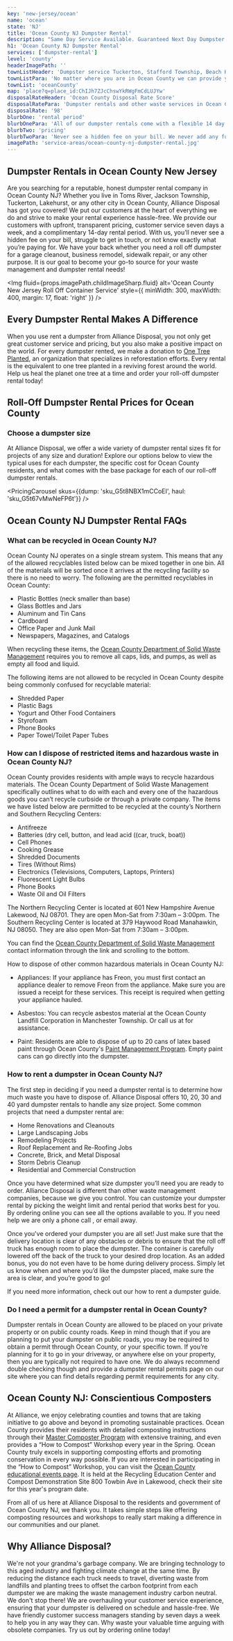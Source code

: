 ```yaml
---
key: 'new-jersey/ocean'
name: 'ocean'
state: 'NJ'
title: 'Ocean County NJ Dumpster Rental'
description: "Same Day Service Available. Guaranteed Next Day Dumpster Delivery. Alliance Disposal Is New Jersey's #1 Roll-Off Dumpster Rental Company."
h1: 'Ocean County NJ Dumpster Rental'
services: ['dumpster-rental']
level: 'county'
headerImagePath: ''
townListHeader: 'Dumpster service Tuckerton, Stafford Township, Beach Haven and More'
townListPara: 'No matter where you are in Ocean County we can provide you with a dumpster rental. While what can and can’t be recycled is the same throughout the county, each town has their own rules and regulations. Each town has specific events they host that differ across the county. Choose your town from the list below to learn more:'
townList: 'oceanCounty'
map: 'place?q=place_id:ChIJh7ZJcChswYkRWgFmCdLUJYw'
disposalRateHeader: 'Ocean County Disposal Rate Score'
disposalRatePara: 'Dumpster rentals and other waste services in Ocean County are fairly priced compared to other counties in New Jersey. Allowing you to rent a dumpster on a budget.'
disposalRate: '98'
blurbOne: 'rental period'
blurbOnePara: 'All of our dumpster rentals come with a flexible 14 day complimentary rental period.'
blurbTwo: 'pricing'
blurbTwoPara: 'Never see a hidden fee on your bill. We never add any fuel surcharges or bogus fees.'
imagePath: 'service-areas/ocean-county-nj-dumpster-rental.jpg'
---
```





## Dumpster Rentals in Ocean County New Jersey

Are you searching for a reputable, honest dumpster rental company in Ocean County NJ? Whether you live in Toms River, Jackson Township, Tuckerton, Lakehurst, or any other city in Ocean County, Alliance Disposal has got you covered! We put our customers at the heart of everything we do and strive to make your rental experience hassle-free. We provide our customers with upfront, transparent pricing, customer service seven days a week, and a complimentary 14-day rental period. With us, you’ll never see a hidden fee on your bill, struggle to get in touch, or not know exactly what you’re paying for. We have your back whether you need a roll off dumpster for a <Link to={Paths.rollOffDetails}>garage cleanout</Link>, <Link to={Paths.constructionDumpsterRentals}>business remodel</Link>, <Link to={Paths.concreteDumpsters}>sidewalk repair</Link>, or any other purpose. It is our goal to become your go-to source for your waste management and dumpster rental needs!

<Img
    fluid={props.imagePath.childImageSharp.fluid}
    alt='Ocean County New Jersey Roll Off Container Service'
    style={{
        minWidth: 300,
        maxWidth: 400,
        margin: 17,
        float: 'right'
    }}
/>

## Every Dumpster Rental Makes A Difference

When you use rent a dumpster from Alliance Disposal, you not only get great customer service and pricing, but you also make a positive impact on the world. For every dumpster rented, we make a donation to <a href='https://onetreeplanted.org/' target="_blank" rel="noopener norefferer">One Tree Planted</a>, an organization that specializes in reforestation efforts. Every rental is the equivalent to one tree planted in a reviving forest around the world. Help us heal the planet one tree at a time and <Link to={Paths.orderRollOff}>order</Link> your roll-off dumpster rental today!

## Roll-Off Dumpster Rental Prices for Ocean County

### Choose a dumpster size

At Alliance Disposal, we offer a wide variety of dumpster rental sizes fit for projects of any size and duration! Explore our options below to view the typical uses for each dumpster, the specific cost for Ocean County residents, and what comes with the base package for each of our roll-off dumpster rentals.

<PricingCarousel
    skus={{dump: 'sku_G5t8NBX1mCCoEI', haul: 'sku_G5t67vMwNeFP6t'}}
/>

## Ocean County NJ Dumpster Rental FAQs

### What can be recycled in Ocean County NJ?

Ocean County NJ operates on a single stream system. This means that any of the allowed recyclables listed below can be mixed together in one bin. All of the materials will be sorted once it arrives at the recycling facility so there is no need to worry. The following are the permitted recyclables in Ocean County:

- Plastic Bottles (neck smaller than base)
- Glass Bottles and Jars
- Aluminum and Tin Cans
- Cardboard
- Office Paper and Junk Mail
- Newspapers, Magazines, and Catalogs

When recycling these items, the <a href='http://www.co.ocean.nj.us/OC/SolidWaste/frmRegContentSW.aspx?ID=5F0D2BE5-8E1C-4C33-AB4D-0AC305CD5A91' target="_blank" rel="noopener norefferer">Ocean County Department of Solid Waste Management</a> requires you to remove all caps, lids, and pumps, as well as empty all food and liquid.

The following items are not allowed to be recycled in Ocean County despite being commonly confused for recyclable material:

- Shredded Paper
- Plastic Bags
- Yogurt and Other Food Containers
- Styrofoam
- Phone Books
- Paper Towel/Toilet Paper Tubes

### How can I dispose of restricted items and hazardous waste in Ocean County NJ?

Ocean County provides residents with ample ways to recycle hazardous materials. The Ocean County Department of Solid Waste Management specifically outlines what to do with each and every one of the hazardous goods you can’t recycle curbside or through a private company. The items we have listed below are permitted to be recycled at the county’s Northern and Southern Recycling Centers:

- Antifreeze
- Batteries (dry cell, button, and lead acid ((car, truck, boat))
- Cell Phones
- Cooking Grease
- Shredded Documents
- Tires (Without Rims)
- Electronics (Televisions, Computers, Laptops, Printers)
- Fluorescent Light Bulbs
- Phone Books
- Waste Oil and Oil Filters

The Northern Recycling Center is located at 601 New Hampshire Avenue Lakewood, NJ 08701. They are open Mon-Sat from 7:30am – 3:00pm. The Southern Recycling Center is located at 379 Haywood Road Manahawkin, NJ 08050. They are also open Mon-Sat from 7:30am – 3:00pm.

You can find the <a href='http://www.co.ocean.nj.us/OC/SolidWaste/frmHomeSW.aspx' target="_blank" rel="noopener norefferer">Ocean County Department of Solid Waste Management</a> contact information through the link and scrolling to the bottom.

How to dispose of other common hazardous materials in Ocean County NJ:

- Appliances: If your appliance has Freon, you must first contact an appliance dealer to remove Freon from the appliance. Make sure you are issued a receipt for these services. This receipt is required when getting your appliance hauled.

- Asbestos: You can recycle asbestos material at the Ocean County Landfill Corporation in Manchester Township. Or call us at <TelDisplay /> for assistance.

- Paint: Residents are able to dispose of up to 20 cans of latex based paint through Ocean County's <a href='http://www.co.ocean.nj.us/OC/SolidWaste/frmRegContentSW.aspx?ID=790ae3d9-6585-4ed5-bc18-6352e31bceb4' target="_blank" rel="noopener norefferer">Paint Management Program</a>. Empty paint cans can go directly into the dumpster.

### How to rent a dumpster in Ocean County NJ?

The first step in deciding if you need a dumpster rental is to determine how much waste you have to dispose of. Alliance Disposal offers 10, 20, 30 and 40 yard dumpster rentals to handle any size project. Some common projects that need a dumpster rental are:

- Home Renovations and Cleanouts
- Large Landscaping Jobs
- Remodeling Projects
- Roof Replacement and Re-Roofing Jobs
- Concrete, Brick, and Metal Disposal
- Storm Debris Cleanup
- Residential and Commercial Construction

Once you have determined what size dumpster you’ll need you are ready to order. Alliance Disposal is different than other waste management companies, because we give you control. You can customize your dumpster rental by picking the weight limit and rental period that works best for you. By ordering online you can see all the options available to you. If you need help we are only a phone call <TelDisplay />, or <Link to={Paths.contact}>email</Link> away.

Once you've ordered your dumpster you are all set! Just make sure that the delivery location is clear of any obstacles or debris to ensure that the roll off truck has enough room to place the dumpster. The container is carefully lowered off the back of the truck to your desired drop location. As an added bonus, you do not even have to be home during delivery process. Simply let us know when and where you’d like the dumpster placed, make sure the area is clear, and you’re good to go!

If you need more information, check out our <Link to={Paths.howToRentADumpster}>how to rent a dumpster guide</Link>.

### Do I need a permit for a dumpster rental in Ocean County?

Dumpster rentals in Ocean County are allowed to be placed on your private property or on public county roads. Keep in mind though that if you are planning to put your dumpster on public roads, you may be required to obtain a permit through Ocean County, or your specific town. If you’re planning for it to go in your driveway, or anywhere else on your property, then you are typically not required to have one. We do always recommend double checking though and provide a <Link to={Paths.dumpsterPermits}>dumpster rental permits</Link> page on our site where you can find details regarding permit requirements for any city.

<DumpsterRentalCTA
    imageAlt='Rent a roll-off dumpster in Ocean County New Jersey'
/>

## Ocean County NJ: Conscientious Composters

At Alliance, we enjoy celebrating counties and towns that are taking initiative to go above and beyond in promoting sustainable practices. Ocean County provides their residents with detailed composting instructions through their <a href='http://www.co.ocean.nj.us/OC/SolidWaste/frmMCP.aspx' target="_blank" rel="noopener norefferer">Master Composter Program</a> with extensive training, and even provides a “How to Compost” Workshop every year in the Spring. Ocean County truly excels in supporting composting efforts and promoting conservation in every way possible. If you are interested in participating in the “How to Compost” Workshop, you can visit the <a href='http://www.co.ocean.nj.us/OC/SolidWaste/frmRegContentSW.aspx?ID=63dea8a3-6a5b-4c3c-b095-b26ea1111e53' target="_blank" rel="noopener norefferer">Ocean County educational events page</a>. It is held at the Recycling Education Center and Compost Demonstration Site 800 Towbin Ave in Lakewood, check their site for this year's program date.

From all of us here at Alliance Disposal to the residents and government of Ocean County NJ, we thank you. It takes simple steps like offering composting resources and workshops to really start making a difference in our communities and our planet.

## Why Alliance Disposal?

We're not your grandma's garbage company. We are bringing technology to this aged industry and fighting climate change at the same time. By reducing the distance each truck needs to travel, diverting waste from landfills and planting trees to offset the carbon footprint from each dumpster we are making the waste management industry carbon neutral. We don't stop there! We are overhauling your customer service experience, ensuring that your dumpster is delivered on schedule and hassle-free. We have friendly customer success managers standing by seven days a week to help you in any way they can. Why waste your valuable time arguing with obsolete companies. Try us out by <Link to={Paths.orderRollOff}>ordering online</Link> today!